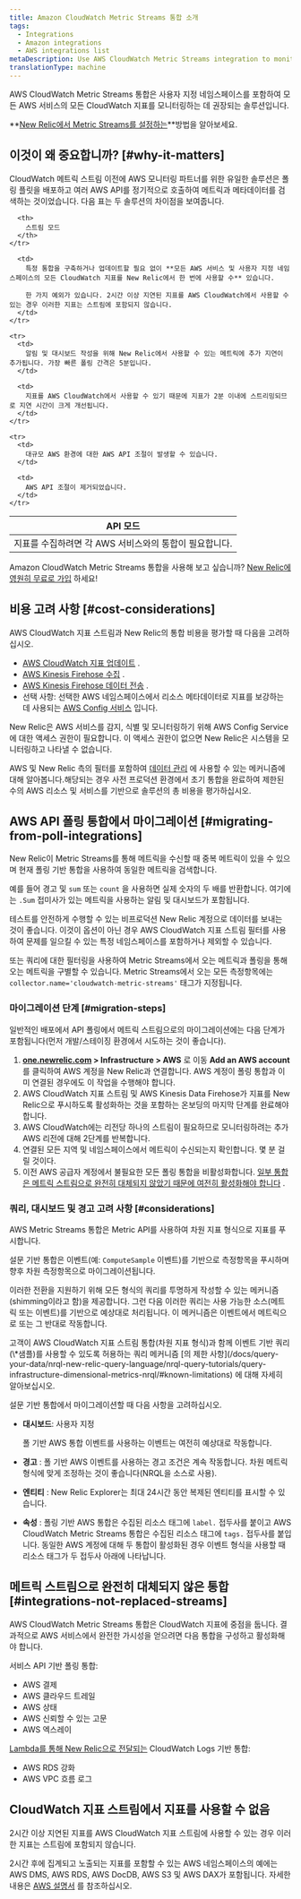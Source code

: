 ```yaml
---
title: Amazon CloudWatch Metric Streams 통합 소개
tags:
  - Integrations
  - Amazon integrations
  - AWS integrations list
metaDescription: Use AWS CloudWatch Metric Streams integration to monitor all CloudWatch metrics from all AWS services.
translationType: machine
---
```


AWS CloudWatch Metric Streams 통합은 사용자 지정 네임스페이스를 포함하여 모든 AWS 서비스의 모든 CloudWatch 지표를 모니터링하는 데 권장되는 솔루션입니다.

**[New Relic에서 Metric Streams를 설정하는](/docs/infrastructure/amazon-integrations/connect/aws-metric-stream-setup)**방법을 알아보세요.

## 이것이 왜 중요합니까? [#why-it-matters]

CloudWatch 메트릭 스트림 이전에 AWS 모니터링 파트너를 위한 유일한 솔루션은 폴링 플릿을 배포하고 여러 AWS API를 정기적으로 호출하여 메트릭과 메타데이터를 검색하는 것이었습니다. 다음 표는 두 솔루션의 차이점을 보여줍니다.

<table>
  <thead>
    <tr>
      <th>
        API 모드
      </th>

      <th>
        스트림 모드
      </th>
    </tr>
  </thead>

  <tbody>
    <tr>
      <td>
        지표를 수집하려면 각 AWS 서비스와의 통합이 필요합니다.
      </td>

      <td>
        특정 통합을 구축하거나 업데이트할 필요 없이 **모든 AWS 서비스 및 사용자 지정 네임스페이스의 모든 CloudWatch 지표를 New Relic에서 한 번에 사용할 수** 있습니다.

        한 가지 예외가 있습니다. 2시간 이상 지연된 지표를 AWS CloudWatch에서 사용할 수 있는 경우 이러한 지표는 스트림에 포함되지 않습니다.
      </td>
    </tr>

    <tr>
      <td>
        알림 및 대시보드 작성을 위해 New Relic에서 사용할 수 있는 메트릭에 추가 지연이 추가됩니다. 가장 빠른 폴링 간격은 5분입니다.
      </td>

      <td>
        지표를 AWS CloudWatch에서 사용할 수 있기 때문에 지표가 2분 이내에 스트리밍되므로 지연 시간이 크게 개선됩니다.
      </td>
    </tr>

    <tr>
      <td>
        대규모 AWS 환경에 대한 AWS API 조절이 발생할 수 있습니다.
      </td>

      <td>
        AWS API 조절이 제거되었습니다.
      </td>
    </tr>
  </tbody>
</table>

Amazon CloudWatch Metric Streams 통합을 사용해 보고 싶습니까? [New Relic에 영원히 무료로 가입](https://newrelic.com/signup) 하세요!

## 비용 고려 사항 [#cost-considerations]

AWS CloudWatch 지표 스트림과 New Relic의 통합 비용을 평가할 때 다음을 고려하십시오.

* [AWS CloudWatch 지표 업데이트](https://aws.amazon.com/cloudwatch/pricing/) .
* [AWS Kinesis Firehose 수집](https://aws.amazon.com/kinesis/data-firehose/pricing/) .
* [AWS Kinesis Firehose 데이터 전송](https://aws.amazon.com/kinesis/data-firehose/pricing/) .
* 선택 사항: 선택한 AWS 네임스페이스에서 리소스 메타데이터로 지표를 보강하는 데 사용되는 [AWS Config 서비스](https://aws.amazon.com/config/pricing/) 입니다.

<Callout variant="tip">
  New Relic은 AWS 서비스를 감지, 식별 및 모니터링하기 위해 AWS Config Service에 대한 액세스 권한이 필요합니다. 이 액세스 권한이 없으면 New Relic은 시스템을 모니터링하고 나타낼 수 없습니다.
</Callout>

AWS 및 New Relic 측의 필터를 포함하여 [데이터 관리](https://docs.newrelic.com/docs/infrastructure/amazon-integrations/connect/aws-metric-stream-setup#manage-data) 에 사용할 수 있는 메커니즘에 대해 알아봅니다.해당되는 경우 사전 프로덕션 환경에서 초기 통합을 완료하여 제한된 수의 AWS 리소스 및 서비스를 기반으로 솔루션의 총 비용을 평가하십시오.

## AWS API 폴링 통합에서 마이그레이션 [#migrating-from-poll-integrations]

New Relic이 Metric Streams를 통해 메트릭을 수신할 때 중복 메트릭이 있을 수 있으며 현재 폴링 기반 통합을 사용하여 동일한 메트릭을 검색합니다.

예를 들어 경고 및 <InlinePopover type="dashboards"/>`sum` 또는 `count` 을 사용하면 실제 숫자의 두 배를 반환합니다. 여기에는 `.Sum` 접미사가 있는 메트릭을 사용하는 알림 및 대시보드가 포함됩니다.

테스트를 안전하게 수행할 수 있는 비프로덕션 New Relic 계정으로 데이터를 보내는 것이 좋습니다. 이것이 옵션이 아닌 경우 AWS CloudWatch 지표 스트림 필터를 사용하여 문제를 일으킬 수 있는 특정 네임스페이스를 포함하거나 제외할 수 있습니다.

또는 쿼리에 대한 필터링을 사용하여 Metric Streams에서 오는 메트릭과 폴링을 통해 오는 메트릭을 구별할 수 있습니다. Metric Streams에서 오는 모든 측정항목에는 `collector.name='cloudwatch-metric-streams'` 태그가 지정됩니다.

### 마이그레이션 단계 [#migration-steps]

일반적인 배포에서 API 폴링에서 메트릭 스트림으로의 마이그레이션에는 다음 단계가 포함됩니다(먼저 개발/스테이징 환경에서 시도하는 것이 좋습니다).

1. **[one.newrelic.com](https://one.newrelic.com/all-capabilities) > Infrastructure > AWS** 로 이동 **Add an AWS account** 를 클릭하여 AWS 계정을 New Relic과 연결합니다. AWS 계정이 폴링 통합과 이미 연결된 경우에도 이 작업을 수행해야 합니다.
2. AWS CloudWatch 지표 스트림 및 AWS Kinesis Data Firehose가 지표를 New Relic으로 푸시하도록 활성화하는 것을 포함하는 온보딩의 마지막 단계를 완료해야 합니다.
3. AWS CloudWatch에는 리전당 하나의 스트림이 필요하므로 모니터링하려는 추가 AWS 리전에 대해 2단계를 반복합니다.
4. 연결된 모든 지역 및 네임스페이스에서 메트릭이 수신되는지 확인합니다. 몇 분 걸릴 것이다.
5. 이전 AWS 공급자 계정에서 불필요한 모든 폴링 통합을 비활성화합니다. [일부 통합은 메트릭 스트림으로 완전히 대체되지 않았기 때문에 여전히 활성화해야 합니다](/docs/infrastructure/amazon-integrations/connect/aws-metric-stream#integrations-not-replaced-streams) .

### 쿼리, 대시보드 및 경고 고려 사항 [#considerations]

AWS Metric Streams 통합은 Metric API를 사용하여 차원 지표 형식으로 지표를 푸시합니다.

설문 기반 통합은 이벤트(예: `ComputeSample` 이벤트)를 기반으로 측정항목을 푸시하며 향후 차원 측정항목으로 마이그레이션됩니다.

이러한 전환을 지원하기 위해 모든 형식의 쿼리를 투명하게 작성할 수 있는 메커니즘(shimming이라고 함)을 제공합니다. 그런 다음 이러한 쿼리는 사용 가능한 소스(메트릭 또는 이벤트)를 기반으로 예상대로 처리됩니다. 이 메커니즘은 이벤트에서 메트릭으로 또는 그 반대로 작동합니다.

<Callout variant="tip">
  고객이 AWS CloudWatch 지표 스트림 통합(차원 지표 형식)과 함께 이벤트 기반 쿼리(\*샘플)를 사용할 수 있도록 허용하는 쿼리 메커니즘 [의 제한 사항](/docs/query-your-data/nrql-new-relic-query-language/nrql-query-tutorials/query-infrastructure-dimensional-metrics-nrql/#known-limitations) 에 대해 자세히 알아보십시오.
</Callout>

설문 기반 통합에서 마이그레이션할 때 다음 사항을 고려하십시오.

* **대시보드**: 사용자 지정

  <InlinePopover type="dashboards"/>

  폴 기반 AWS 통합 이벤트를 사용하는 이벤트는 여전히 예상대로 작동합니다.

* **경고** : 폴 기반 AWS 이벤트를 사용하는 경고 조건은 계속 작동합니다. 차원 메트릭 형식에 맞게 조정하는 것이 좋습니다(NRQL을 소스로 사용).

* **엔티티** : New Relic Explorer는 최대 24시간 동안 복제된 엔티티를 표시할 수 있습니다.

* **속성** : 폴링 기반 AWS 통합은 수집된 리소스 태그에 `label.` 접두사를 붙이고 AWS CloudWatch Metric Streams 통합은 수집된 리소스 태그에 `tags.` 접두사를 붙입니다. 동일한 AWS 계정에 대해 두 통합이 활성화된 경우 이벤트 형식을 사용할 때 리소스 태그가 두 접두사 아래에 나타납니다.

## 메트릭 스트림으로 완전히 대체되지 않은 통합 [#integrations-not-replaced-streams]

AWS CloudWatch Metric Streams 통합은 CloudWatch 지표에 중점을 둡니다. 결과적으로 AWS 서비스에서 완전한 가시성을 얻으려면 다음 통합을 구성하고 활성화해야 합니다.

서비스 API 기반 폴링 통합:

* AWS 결제
* AWS 클라우드 트레일
* AWS 상태
* AWS 신뢰할 수 있는 고문
* AWS 엑스레이

[Lambda를 통해 New Relic으로 전달되는](/docs/logs/forward-logs/aws-lambda-sending-cloudwatch-logs) CloudWatch Logs 기반 통합:

* AWS RDS 강화
* AWS VPC 흐름 로그

## CloudWatch 지표 스트림에서 지표를 사용할 수 없음

2시간 이상 지연된 지표를 AWS CloudWatch 지표 스트림에 사용할 수 있는 경우 이러한 지표는 스트림에 포함되지 않습니다.

2시간 후에 집계되고 노출되는 지표를 포함할 수 있는 AWS 네임스페이스의 예에는 AWS DMS, AWS RDS, AWS DocDB, AWS S3 및 AWS DAX가 포함됩니다. 자세한 내용은 [AWS 설명서](https://docs.aws.amazon.com/AmazonCloudWatch/latest/monitoring/CloudWatch-metric-streams-setup.html) 를 참조하십시오.